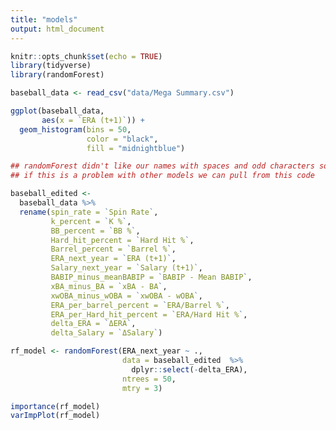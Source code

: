 ```yaml
---
title: "models"
output: html_document
---
```


```r
knitr::opts_chunk$set(echo = TRUE)
library(tidyverse)
library(randomForest)
```

```r
baseball_data <- read_csv("data/Mega Summary.csv")
```

```r
ggplot(baseball_data,
       aes(x = `ERA (t+1)`)) +
  geom_histogram(bins = 50,
                 color = "black",
                 fill = "midnightblue") 
```

```r
## randomForest didn't like our names with spaces and odd characters so I had to change them
## if this is a problem with other models we can pull from this code

baseball_edited <-
  baseball_data %>%
  rename(spin_rate = `Spin Rate`,
         k_percent = `K %`,
         BB_percent = `BB %`,
         Hard_hit_percent = `Hard Hit %`,
         Barrel_percent = `Barrel %`,
         ERA_next_year = `ERA (t+1)`,
         Salary_next_year = `Salary (t+1)`,
         BABIP_minus_meanBABIP = `BABIP - Mean BABIP`,
         xBA_minus_BA = `xBA - BA`,
         xwOBA_minus_wOBA = `xwOBA - wOBA`,
         ERA_per_barrel_percent = `ERA/Barrel %`,
         ERA_per_Hard_hit_percent = `ERA/Hard Hit %`,
         delta_ERA = `ΔERA`,
         delta_Salary = `ΔSalary`)

rf_model <- randomForest(ERA_next_year ~ .,
                         data = baseball_edited  %>%
                           dplyr::select(-delta_ERA),
                         ntrees = 50,
                         mtry = 3)
```

```r
importance(rf_model)
varImpPlot(rf_model)
```















